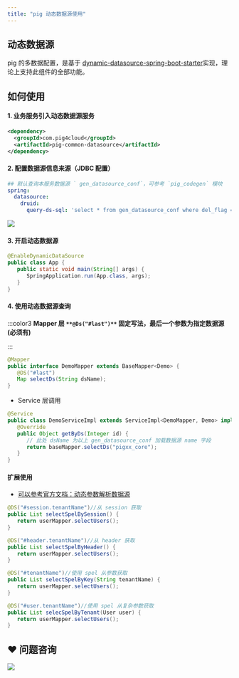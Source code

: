 ```yaml
---
title: "pig 动态数据源使用"
---
```


## 动态数据源


pig 的多数据配置，是基于 [dynamic-datasource-spring-boot-starter](https://github.com/baomidou/dynamic-datasource-spring-boot-starter/wiki)实现，理论上支持此组件的全部功能。



## 如何使用


#### 1. 业务服务引入动态数据源服务


```xml
<dependency>
  <groupId>com.pig4cloud</groupId>
  <artifactId>pig-common-datasource</artifactId>
</dependency>
```



#### 2. 配置数据源信息来源（JDBC 配置）


```yaml
## 默认查询本服务数据源 ` gen_datasource_conf`，可参考 `pig_codegen` 模块
spring:
  datasource:
    druid:
      query-ds-sql: 'select * from gen_datasource_conf where del_flag = 0'
```



![](/images/1599315066287-0a240b69-3494-476e-8892-0f4abba9ff2c.png)



#### 3. 开启动态数据源


```java
@EnableDynamicDataSource
public class App {
   public static void main(String[] args) {
      SpringApplication.run(App.class, args);
   }
}
```



#### 4. 使用动态数据源查询
:::color3
**Mapper 层 **`**@Ds("#last")**`** 固定写法，最后一个参数为指定数据源 (必须有)**

:::

```java
@Mapper
public interface DemoMapper extends BaseMapper<Demo> {
   @DS("#last")
   Map selectDs(String dsName);
}
```



+ Service 层调用



```java
@Service
public class DemoServiceImpl extends ServiceImpl<DemoMapper, Demo> implements DemoService {
   @Override
   public Object getByDs(Integer id) {
      // 此处 dsName 为以上 gen_datasource_conf 加载数据源 name 字段
      return baseMapper.selectDs("pigxx_core");
   }
}
```



#### 扩展使用


+ [可以参考官方文档：动态参数解析数据源](https://github.com/baomidou/dynamic-datasource-spring-boot-starter/wiki/Dynamic-Analysis-DataSource)



```java
@DS("#session.tenantName")//从 session 获取
public List selectSpelBySession() {
   return userMapper.selectUsers();
}

@DS("#header.tenantName")//从 header 获取
public List selectSpelByHeader() {
   return userMapper.selectUsers();
}

@DS("#tenantName")//使用 spel 从参数获取
public List selectSpelByKey(String tenantName) {
   return userMapper.selectUsers();
}

@DS("#user.tenantName")//使用 spel 从复杂参数获取
public List selecSpelByTenant(User user) {
   return userMapper.selectUsers();
}
```

## ❤  问题咨询
![](/images/1662563973685-c22e9831-db66-42b5-973f-886d25d1e0e7.gif)

